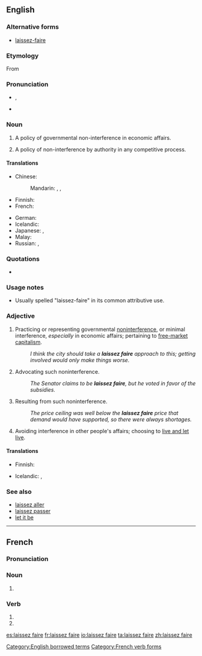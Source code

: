 ==English==
{{was wotd|2008|July|13}}
{{wikipedia}}

===Alternative forms===
* [[laissez-faire]]

===Etymology===
From {{etyl|fr|en}} {{term|laisser faire|laissez faire|leave it be", ''literally'' "let do|lang=fr}}

===Pronunciation===
* {{a|UK}} {{IPA|/ˈlæs.eɪ ˌfeə(ɹ)/|/ˈleɪ.seɪ ˌfeə(ɹ)/}}, {{X-SAMPA|/"l{s.eI %fe@(r)/|/"leI.seI %fe@(r)/}}
* {{audio|en-us-laissez faire.ogg|Audio (US)}}

===Noun===
{{head|en|noun|head=[[laissez]] [[faire]]}}

# {{context|economics|lang=en}} A policy of governmental non-interference in economic affairs.
# A policy of non-interference by authority in any competitive process.

====Translations====
{{trans-top|economics: a policy of governmental non-interference in economic affairs}}
* Chinese:
*: Mandarin: {{t|cmn|放任|tr=fàngrèn|sc=Hani}}, {{t|cmn|不干涉|tr=bùgānshè|sc=Hani}}, {{t|cmn|自由放任|tr=zìyóufàngrèn|sc=Hani}}
* Finnish: {{t-|fi|laissez-faire-[[politiikka]]}}
* French: {{t+|fr|laissez-faire|m}}
{{trans-mid}}
* German: {{t-|de|Laissez-faire|n}}
* Icelandic: {{t-|is|afskiptaleysi stjórnvalda|n}}
* Japanese: {{t-|ja|レッセフェール|tr=ressefēru|sc=Jpan}}, {{t-|ja|自由放任|tr=じゆうほうにん, jiyūhōnin|sc=Jpan}}
* Malay: {{t-|ms|laissez-faire}}
* Russian: {{t+|ru|невмешательство|n|tr=nevmešátelʹstvo|sc=Cyrl}}, {{t-|ru|лессе-фер|m|tr=lessɛ-fɛ́r|sc=Cyrl}}
{{trans-bottom}}

===Quotations===
* {{seeCites}}

===Usage notes===
* Usually spelled "laissez-faire" in its common attributive use.

===Adjective===
{{en-adj|head=[[laissez]] [[faire]]}}

# {{context|economics|politics|lang=en}} Practicing or representing governmental [[noninterference]], or minimal interference, ''especially'' in economic affairs; pertaining to [[free market|free-market]] [[capitalism]].
#: ''I think the city should take a '''laissez faire''' approach to this; getting involved would only make things worse.''
# {{context|economics|politics|lang=en}} Advocating such noninterference.
#: ''The Senator claims to be '''laissez faire''', but he voted in favor of the subsidies.''
# {{context|economics|lang=en}} Resulting from such noninterference.
#: ''The price ceiling was well below the '''laissez faire''' price that demand would have supported, so there were always shortages.''
# {{context|of a person|lang=en}} Avoiding interference in other people's affairs; choosing to [[live and let live]].

====Translations====
{{trans-top|economics, politics: practicing or representing governmental noninterference, or minimal interference}}
* Finnish: {{t-|fi|laissez-faire}}
{{trans-mid}}
{{trans-bottom}}

{{trans-top|politics: advocating such noninterference}}
{{trans-mid}}
{{trans-bottom}}

{{trans-top|economics: resulting from such noninterference}}
{{trans-mid}}
{{trans-bottom}}

{{trans-top|of a person: avoiding interference in other people's affairs}}
* Icelandic: {{t-|is|afskiptalaus|m}}, {{t+|is|afskiptaleysi|alt=afskiptaleysis-}}
{{trans-mid}}
{{trans-bottom}}

===See also===
* [[laissez aller]]
* [[laissez passer]]
* [[let it be]]

[[Category:English borrowed terms]]

----

==French==

===Pronunciation===
{{audio|laissez-faire.ogg|Audio (France)}}

===Noun===
{{fr-noun|m|-}}

# {{context|rare|lang=fr}} {{dated form of|laisser-faire|lang=fr}}

===Verb===
{{fr-verb-form}}

# {{form of|Second-person plural indicative present form|laisser faire|lang=fr}}
# {{form of|Second-person plural imperative present form|laisser faire|lang=fr}}

[[Category:French verb forms]]

[[es:laissez faire]]
[[fr:laissez faire]]
[[io:laissez faire]]
[[ta:laissez faire]]
[[zh:laissez faire]]